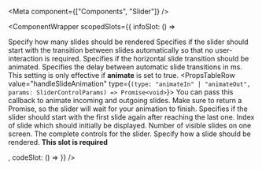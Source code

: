 
<Meta
  component={["Components", "Slider"]}
/>

<ComponentWrapper scopedSlots={{
  infoSlot: () => <div>
<PropsTable>
  <PropsTableRow value="slideCount" type="number" required>
    Specify how many slides should be rendered
  </PropsTableRow>
  <PropsTableRow value="animate" type="boolean" default="false" >
   Specifies if the slider should start with the transition between slides automatically so that no user-interaction is required.
  </PropsTableRow>
  <PropsTableRow value="animateSlideTransition" type="boolean" default="false" >
   Specifies if the horizontal slide transition should be animated.
  </PropsTableRow>
  <PropsTableRow value="animationDelay" type="number" default="10000">
    Specifies the delay between automatic slide transitions in ms.
    This setting is only effective if <strong>animate</strong> is set to true.
  </PropsTableRow>
  <PropsTableRow value="handleSlideAnimation" type={`(type: "animateIn" | "animateOut", params: SliderControlParams) => Promise<void>`}>
    You can pass this callback to animate incoming and outgoing slides. Make sure to return a Promise, so the slider will wait for your animation to finish.
  </PropsTableRow>
  <PropsTableRow value="infinite" type="boolean" default="false" >
   Specifies if the slider should start with the first slide again after reaching the last one.
  </PropsTableRow>
  <PropsTableRow value="initialSlideIndex" type="number" default="0">
    Index of slide which should initially be displayed.
  </PropsTableRow>
  <PropsTableRow value="visibleElements" type="number" default="1">
    Number of visible slides on one screen. 
  </PropsTableRow>
</PropsTable>
<SlotsTable>
  <SlotsTableRow value="controls" prop="SliderControlParams">
    The complete controls for the slider.
  </SlotsTableRow>
  <SlotsTableRow value="slide" prop="{ index: number; params: SliderControlParams}">
    Specify how a slide should be rendered.
    <strong class="ui-block">This slot is required</strong>
  </SlotsTableRow>
</SlotsTable>
</div>,
  codeSlot: () =>
<ExampleLoader example="Slider.tsx" />
}} />